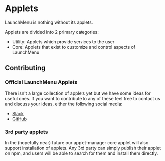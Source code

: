 # Applets

LaunchMenu is nothing without its applets.

Applets are divided into 2 primary categories:

-   Utility: Applets which provide services to the user
-   Core: Applets that exist to customize and control aspects of LaunchMenu

## Contributing

### Official LaunchMenu Applets

There isn't a large collection of applets yet but we have some ideas for useful ones. If you want to contribute to any of these feel free to contact us and discuss your ideas, either the following social media:

-   [Slack](TODO://slackLink.com)
-   [GitHub](http://github.com/LaunchMenu/LaunchMenu)

### 3rd party applets

In the (hopefully near) future our applet-manager core applet will also support installation of applets. Any 3rd party can simply publish their applet on npm, and users will be able to search for them and install them directly.
